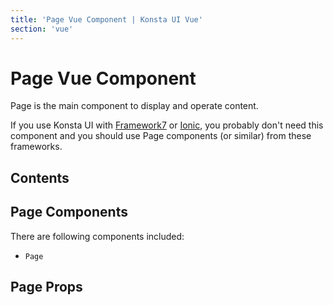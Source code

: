 ```yaml
---
title: 'Page Vue Component | Konsta UI Vue'
section: 'vue'
---
```



# Page Vue Component

Page is the main component to display and operate content.

If you use Konsta UI with [Framework7](https://framework7.io) or [Ionic](https://ionicframework.com), you probably don't need this component and you should use Page components (or similar) from these frameworks.

## Contents

## Page Components

There are following components included:

- `Page`

## Page Props

<PageProps />

